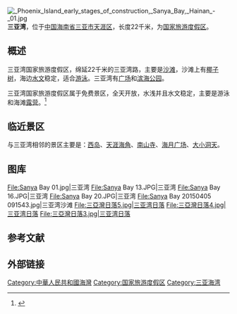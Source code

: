 {{about|海南岛的一个海湾|重庆轨道交通的一个车站|三亚湾站|}} 
[[File:_Phoenix_Island_early_stages_of_construction,_Sanya_Bay,_Hainan_-_01.jpg|thumb]]
'''三亚湾'''，位于[[中国|中国]][[海南省|海南省]][[三亚市|三亚市]][[天涯区|天涯区]]，长度22千米，为[[国家旅游度假区|国家旅游度假区]]。

== 概述 ==
三亚湾国家旅游度假区，绵延22千米的三亚湾路，主要是[[沙滩|沙滩]]，沙滩上有[[椰子树|椰子树]]，海边[[水文|水文]]稳定，适合[[游泳|游泳]]。三亚湾有[[广场|广场]]和[[滨海公园|滨海公园]]。

三亚湾国家旅游度假区属于免费景区，全天开放，水浅并且水文稳定，主要是游泳和海滩[[露营|露营]]。<ref>{{cite web|url=http://www.hq.xinhuanet.com/xinhuatrip/2013-05/22/c_115866054.htm|title=游客露营三亚海滩超负荷 业内人士盼增露营点|accessdate=2013-05-22|publisher=新华网|work=|language=zh-cn|deadurl=yes|archiveurl=https://web.archive.org/web/20160304121417/http://www.hq.xinhuanet.com/xinhuatrip/2013-05/22/c_115866054.htm|archivedate=2016-03-04}}</ref>

== 临近景区 ==
与三亚湾相邻的景区主要是：[[西岛|西岛]]、[[天涯海角|天涯海角]]、[[南山寺_(三亚)|南山寺]]、[[海月广场|海月广场]]、[[大小洞天|大小洞天]]。

== 图库 ==
<gallery>
File:Sanya Bay 01.jpg|三亚湾
File:Sanya Bay 13.JPG|三亚湾
File:Sanya Bay 16.JPG|三亚湾
File:Sanya Bay 20.JPG|三亚湾
File:Sanya Bay 20150405 091543.jpg|三亚湾沙滩
File:三亞灣日落5.jpg|三亚湾日落
File:三亞灣日落4.jpg|三亚湾日落
File:三亞灣日落3.jpg|三亚湾日落
</gallery>

==参考文献==
{{reflist}}

== 外部链接 ==
{{Commons category|Sanya Bay}}
{{Hainan topics}}

{{DEFAULTSORT:San三}}
[[Category:中華人民共和國海灣|Category:中華人民共和國海灣]]
[[Category:国家旅游度假区|Category:国家旅游度假区]]
[[Category:三亚海湾|Category:三亚海湾]]